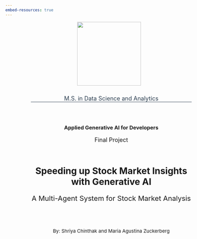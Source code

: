 ```yaml
---
embed-resources: true
---
```

```{=html}
<div style="width: 100%; margin-left: 80px; margin-top: 0px; margin-right: 0px; text-align: center;">
    <div style="margin-top: 0px; margin-right: 15px;">
        <a href="https://analytics.georgetown.edu/?gclid=Cj0KCQjw06-oBhC6ARIsAGuzdw2b8lno5S_FrqNrX38C02mnTq05xgDy5yRhACR6s6sf4_ynWWezrFEaAhezEALw_wcB"> 
            <img src="../images/georgetown_logo.png" width="200"/> 
        </a> 
    </div>

    <p style="margin-top: 30px; text-align: center; font-size: 18px; border-bottom: 1px solid #2c3e50; color: #2c3e50;">
        M.S. in Data Science and Analytics
    </p>

    <h3 style="margin-top: 70px; text-align: center;">Applied Generative AI for Developers</h3>
    <p style="text-align: center; font-size: 18px;">Final Project</p>
    <h1 style="margin-top: 70px; text-align: center;">Speeding up Stock Market Insights with Generative AI</h1>
    <p style="text-align: center; font-size: 22px;">A Multi-Agent System for Stock Market Analysis</p>
    <p style="margin-top: 80px; margin-bottom: 0px; text-align: center; font-size: 15px;">By: Shriya Chinthak and Maria Agustina Zuckerberg</p>
</div>
```